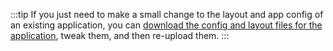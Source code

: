 :::tip
If you just need to make a small change to the layout and app config of an existing application, you can [download the config and layout files for the application](https://docs.geocortex.com/mobileviewer/latest/admin-help/Default.htm#gmv/designer/configuration-Options.htm#Download-app-config%3FTocPath%3DConfiguration%7CConfiguration%2520Options%7C_____3), tweak them, and then re-upload them.
:::
